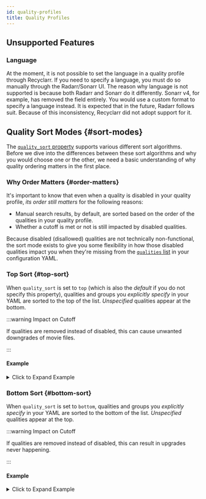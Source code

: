 ```yaml
---
id: quality-profiles
title: Quality Profiles
---
```


## Unsupported Features

### Language

At the moment, it is not possible to set the language in a quality profile through Recyclarr. If you
need to specify a language, you must do so manually through the Radarr/Sonarr UI. The reason why
language is not supported is because both Radarr and Sonarr do it differently. Sonarr v4, for
example, has removed the field entirely. You would use a custom format to specify a language
instead. It is expected that in the future, Radarr follows suit. Because of this inconsistency,
Recyclarr did not adopt support for it.

## Quality Sort Modes {#sort-modes}

The [`quality_sort` property][qpsort] supports various different sort algorithms. Before we dive
into the differences between these sort algorithms and why you would choose one or the other, we
need a basic understanding of why quality ordering matters in the first place.

### Why Order Matters {#order-matters}

It's important to know that even when a quality is disabled in your quality profile, *its order
still matters* for the following reasons:

- Manual search results, by default, are sorted based on the order of the qualities in your quality
  profile.
- Whether a cutoff is met or not is still impacted by disabled qualities.

Because disabled (disallowed) qualities are not technically non-functional, the sort mode exists to
give you some flexibility in how those disabled qualities impact you when they're missing from the
[`qualities` list][qpqualities] in your configuration YAML.

[qpsort]: /yaml/config-reference/quality-profiles.md#quality-sort
[qpqualities]: /yaml/config-reference/quality-profiles.md#qualities

### Top Sort {#top-sort}

When `quality_sort` is set to `top` (which is also the *default* if you do not specify this
property), qualities and groups you *explicitly specify* in your YAML are sorted to the top of the
list. *Unspecified* qualities appear at the bottom.

:::warning Impact on Cutoff

If qualities are removed instead of disabled, this can cause unwanted downgrades of movie files.

:::

#### Example

<details>
<summary>Click to Expand Example</summary>

```yml
quality_sort: top
qualities:
  - name: Remux-1080p
  - name: Bluray-1080p
    enabled: false
  - name: Bluray-720p
  - name: WEB 720p
    qualities:
      - WEBRip-720p
      - WEBDL-720p
  - name: DVD
```

When you sync this quality profile, it will look like this when you view it in the Radarr UI:

<img src={require('./img/top-sort.png').default} width="350" />

</details>

### Bottom Sort {#bottom-sort}

When `quality_sort` is set to `bottom`, qualities and groups you *explicitly specify* in your YAML
are sorted to the bottom of the list. *Unspecified* qualities appear at the top.

:::warning Impact on Cutoff

If qualities are removed instead of disabled, this can result in upgrades never happening.

:::

#### Example

<details>
<summary>Click to Expand Example</summary>

Using the same example YAML from the previous section:

```yml
quality_sort: bottom
qualities:
  - name: Remux-1080p
  - name: Bluray-1080p
    enabled: false
  - name: Bluray-720p
  - name: WEB 720p
    qualities:
      - WEBRip-720p
      - WEBDL-720p
  - name: DVD
```

Syncing this will yield the following qualities list when you view them from the Radarr UI:

<img src={require('./img/bottom-sort.png').default} width="350" />

</details>
